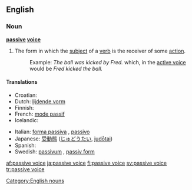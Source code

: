 ==English==

===Noun===
'''[[passive]] [[voice]]'''
# {{grammar}} The form in which the [[subject]] of a [[verb]] is the receiver of some [[action]].
#:Example: ''The ball was kicked by Fred.'' which, in the [[active voice]] would be ''Fred kicked the ball.''

====Translations====
{{top}}
* Croatian: {{t-|hr|pasiv|m}}
* Dutch: [[lijdende vorm]] {{m}}
* Finnish: {{t+|fi|passiivi}}
* French: [[mode passif]] {{m}}
* Icelandic: {{t-|is|þolmynd|f}}
{{mid}}
* Italian: [[forma passiva]] {{f}}, [[passivo]] {{m}}
* Japanese: [[受動態#Japanese|受動態]] ([[じゅどうたい]], [[judōtai]])
* Spanish: {{t-|es|voz pasiva|f}}
* Swedish: [[passivum]] {{n}}, [[passiv form]] {{c}}
{{bottom}}

[[Category:English nouns]]

[[af:passive voice]]
[[ja:passive voice]]
[[fi:passive voice]]
[[sv:passive voice]]
[[tr:passive voice]]